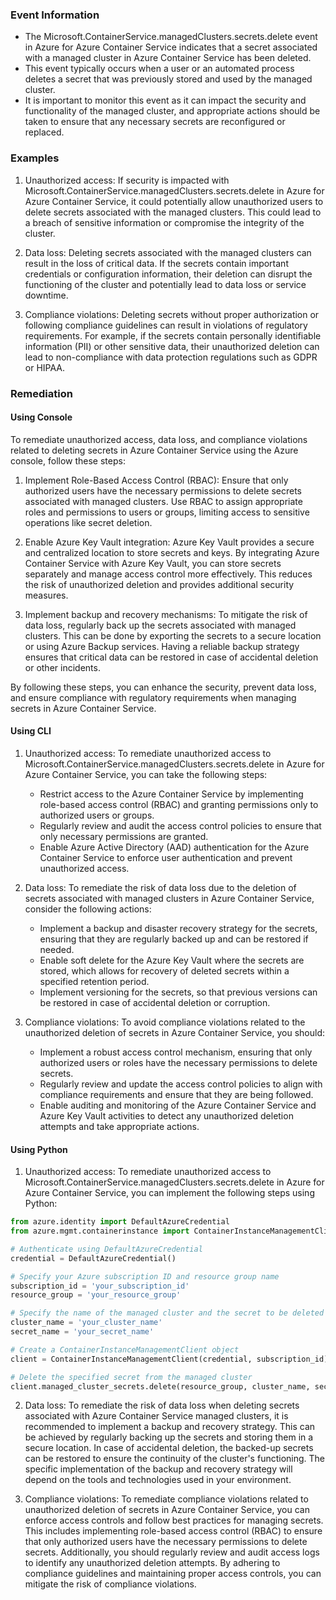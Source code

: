 
### Event Information

- The Microsoft.ContainerService.managedClusters.secrets.delete event in Azure for Azure Container Service indicates that a secret associated with a managed cluster in Azure Container Service has been deleted.
- This event typically occurs when a user or an automated process deletes a secret that was previously stored and used by the managed cluster.
- It is important to monitor this event as it can impact the security and functionality of the managed cluster, and appropriate actions should be taken to ensure that any necessary secrets are reconfigured or replaced.


### Examples

1. Unauthorized access: If security is impacted with Microsoft.ContainerService.managedClusters.secrets.delete in Azure for Azure Container Service, it could potentially allow unauthorized users to delete secrets associated with the managed clusters. This could lead to a breach of sensitive information or compromise the integrity of the cluster.

2. Data loss: Deleting secrets associated with the managed clusters can result in the loss of critical data. If the secrets contain important credentials or configuration information, their deletion can disrupt the functioning of the cluster and potentially lead to data loss or service downtime.

3. Compliance violations: Deleting secrets without proper authorization or following compliance guidelines can result in violations of regulatory requirements. For example, if the secrets contain personally identifiable information (PII) or other sensitive data, their unauthorized deletion can lead to non-compliance with data protection regulations such as GDPR or HIPAA.

### Remediation

#### Using Console

To remediate unauthorized access, data loss, and compliance violations related to deleting secrets in Azure Container Service using the Azure console, follow these steps:

1. Implement Role-Based Access Control (RBAC): Ensure that only authorized users have the necessary permissions to delete secrets associated with managed clusters. Use RBAC to assign appropriate roles and permissions to users or groups, limiting access to sensitive operations like secret deletion.

2. Enable Azure Key Vault integration: Azure Key Vault provides a secure and centralized location to store secrets and keys. By integrating Azure Container Service with Azure Key Vault, you can store secrets separately and manage access control more effectively. This reduces the risk of unauthorized deletion and provides additional security measures.

3. Implement backup and recovery mechanisms: To mitigate the risk of data loss, regularly back up the secrets associated with managed clusters. This can be done by exporting the secrets to a secure location or using Azure Backup services. Having a reliable backup strategy ensures that critical data can be restored in case of accidental deletion or other incidents.

By following these steps, you can enhance the security, prevent data loss, and ensure compliance with regulatory requirements when managing secrets in Azure Container Service.

#### Using CLI

1. Unauthorized access: To remediate unauthorized access to Microsoft.ContainerService.managedClusters.secrets.delete in Azure for Azure Container Service, you can take the following steps:
   - Restrict access to the Azure Container Service by implementing role-based access control (RBAC) and granting permissions only to authorized users or groups.
   - Regularly review and audit the access control policies to ensure that only necessary permissions are granted.
   - Enable Azure Active Directory (AAD) authentication for the Azure Container Service to enforce user authentication and prevent unauthorized access.

2. Data loss: To remediate the risk of data loss due to the deletion of secrets associated with managed clusters in Azure Container Service, consider the following actions:
   - Implement a backup and disaster recovery strategy for the secrets, ensuring that they are regularly backed up and can be restored if needed.
   - Enable soft delete for the Azure Key Vault where the secrets are stored, which allows for recovery of deleted secrets within a specified retention period.
   - Implement versioning for the secrets, so that previous versions can be restored in case of accidental deletion or corruption.

3. Compliance violations: To avoid compliance violations related to the unauthorized deletion of secrets in Azure Container Service, you should:
   - Implement a robust access control mechanism, ensuring that only authorized users or roles have the necessary permissions to delete secrets.
   - Regularly review and update the access control policies to align with compliance requirements and ensure that they are being followed.
   - Enable auditing and monitoring of the Azure Container Service and Azure Key Vault activities to detect any unauthorized deletion attempts and take appropriate actions.

#### Using Python

1. Unauthorized access: To remediate unauthorized access to Microsoft.ContainerService.managedClusters.secrets.delete in Azure for Azure Container Service, you can implement the following steps using Python:

```python
from azure.identity import DefaultAzureCredential
from azure.mgmt.containerinstance import ContainerInstanceManagementClient

# Authenticate using DefaultAzureCredential
credential = DefaultAzureCredential()

# Specify your Azure subscription ID and resource group name
subscription_id = 'your_subscription_id'
resource_group = 'your_resource_group'

# Specify the name of the managed cluster and the secret to be deleted
cluster_name = 'your_cluster_name'
secret_name = 'your_secret_name'

# Create a ContainerInstanceManagementClient object
client = ContainerInstanceManagementClient(credential, subscription_id)

# Delete the specified secret from the managed cluster
client.managed_cluster_secrets.delete(resource_group, cluster_name, secret_name)
```

2. Data loss: To remediate the risk of data loss when deleting secrets associated with Azure Container Service managed clusters, it is recommended to implement a backup and recovery strategy. This can be achieved by regularly backing up the secrets and storing them in a secure location. In case of accidental deletion, the backed-up secrets can be restored to ensure the continuity of the cluster's functioning. The specific implementation of the backup and recovery strategy will depend on the tools and technologies used in your environment.

3. Compliance violations: To remediate compliance violations related to unauthorized deletion of secrets in Azure Container Service, you can enforce access controls and follow best practices for managing secrets. This includes implementing role-based access control (RBAC) to ensure that only authorized users have the necessary permissions to delete secrets. Additionally, you should regularly review and audit access logs to identify any unauthorized deletion attempts. By adhering to compliance guidelines and maintaining proper access controls, you can mitigate the risk of compliance violations.

